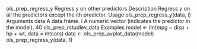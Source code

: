 
ols_prep_regress_y Regress y on other predictors
Description
Regress y on all the predictors except the ith predictor.
Usage
ols_prep_regress_y(data, i)
Arguments
data A data.frame.
i A numeric vector (indicates the predictor in the model).
40 ols_prep_rstudlev_data
Examples
model <- lm(mpg ~ disp + hp + wt, data = mtcars)
data <- ols_prep_avplot_data(model)
ols_prep_regress_y(data, 1)
